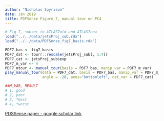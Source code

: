```yaml
---
author: "Nicholas Spyrison"
date: Jan 2019
title: PDFSense Figure 7, manual tour on PC4
---
```


```r
# Fig 7, subset to ATLAS7old and ATLAS7new
load("../../data/jetsProj_sub.rda")
load("../../data/PDFSense_fig7_basis.rda")

PDF7_bas <- fig7_basis
PDF7_dat <- tourr::rescale(jetsProj_sub[, 1:4])
PDF7_cat <- jetsProj_sub$exp
PDF7_m_var <- 4
PDF7_mtour <- manual_tour(basis = PDF7_bas, manip_var = PDF7_m_var)
play_manual_tour(data = PDF7_dat, basis = PDF7_bas, manip_var = PDF7_m_var, 
                 angle = .28, axes="bottomleft", cat_var = PDF7_cat)

##M_VAR, RESULT
# 1, good
# 2, poor
# 3, *best
# 4, *worst
```



[PDSSense paper - google scholar link](https://scholar.google.com/scholar?cluster=9110690189452049647&hl=en&as_sdt=0,5)
